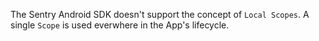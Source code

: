 The Sentry Android SDK doesn't support the concept of `Local Scopes`. A single `Scope` is used everwhere in the App's lifecycle.

